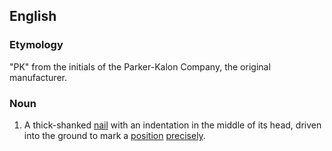 ==English==
{{wikipedia}}

===Etymology===
"PK" from the initials of the Parker-Kalon Company, the original manufacturer.

===Noun===
{{en-noun|head=PK [[nail]]}}

# {{label|en|surveying}} A thick-shanked [[nail]] with an indentation in the middle of its head, driven into the ground to mark a [[position]] [[precisely]].